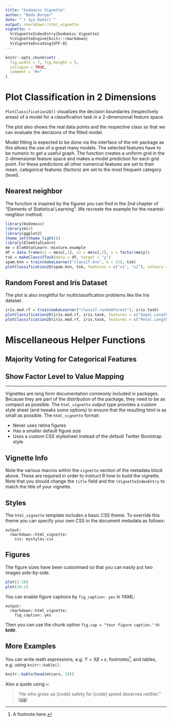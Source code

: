 ```yaml
---
title: "bodomisc Vignette"
author: "Bodo Burger"
date: "`r Sys.Date()`"
output: rmarkdown::html_vignette
vignette: >
  %\VignetteIndexEntry{bodomisc Vignette}
  %\VignetteEngine{knitr::rmarkdown}
  %\VignetteEncoding{UTF-8}
---
```


```r
knitr::opts_chunk$set(
  fig.width = 7, fig.height = 5,
  collapse = TRUE,
  comment = "#>"
)
```

# Plot Classification in 2 Dimensions

`PlotClassification2D()` visualizes the decision boundaries (respectively areas) of a model for a classification task in a 2-dimensional feature space.

The plot also shows the real data points and the respective class so that we can evaluate the decisions of the fitted model.

Model fitting is expected to be done via the interface of the mlr package as this allows the use of a great many models. The selected features have to be numeric to get a useful graph. The function creates a uniform grid in the 2-dimensional feature space and makes a model prediction for each grid point. For these predicitons all other numerical features are set to their mean, categorical features (factors) are set to the most frequent category (level).

## Nearest neighbor
The function is inspired by the figures you can find in the 2nd chapter of "Elements of Statistical Learning". We recreate the example for the nearest-neighbor method.

```r
library(bodomisc)
library(mlr)
library(ggplot2)
theme_set(theme_light())
library(ElemStatLearn)
me = ElemStatLearn::mixture.example
df = data.frame(x1 = me$x[,1], x2 = me$x[,2], y = factor(me$y))
tsk = makeClassifTask(data = df, target = "y")
spam.knn = train(makeLearner("classif.knn", k = 15), tsk)
plotClassification2D(spam.knn, tsk, features = c("x1", "x2"), colours = "ESL")
```

## Random Forest and Iris Dataset

The plot is also insightful for multiclassification problems like the Iris dataset.

```r
iris.mod.rf = train(makeLearner("classif.randomForest"), iris.task)
plotClassification2D(iris.mod.rf, iris.task, features = c("Sepal.Length", "Sepal.Width"))
plotClassification2D(iris.mod.rf, iris.task, features = c("Petal.Length", "Petal.Width"))
```

# Miscellaneous Helper Functions

## Majority Voting for Categorical Features

## Show Factor Level to Value Mapping


-----------------

Vignettes are long form documentation commonly included in packages. Because they are part of the distribution of the package, they need to be as compact as possible. The `html_vignette` output type provides a custom style sheet (and tweaks some options) to ensure that the resulting html is as small as possible. The `html_vignette` format:

- Never uses retina figures
- Has a smaller default figure size
- Uses a custom CSS stylesheet instead of the default Twitter Bootstrap style

## Vignette Info

Note the various macros within the `vignette` section of the metadata block above. These are required in order to instruct R how to build the vignette. Note that you should change the `title` field and the `\VignetteIndexEntry` to match the title of your vignette.

## Styles

The `html_vignette` template includes a basic CSS theme. To override this theme you can specify your own CSS in the document metadata as follows:

    output: 
      rmarkdown::html_vignette:
        css: mystyles.css

## Figures

The figure sizes have been customised so that you can easily put two images side-by-side. 

```r
plot(1:10)
plot(10:1)
```

You can enable figure captions by `fig_caption: yes` in YAML:

    output:
      rmarkdown::html_vignette:
        fig_caption: yes

Then you can use the chunk option `fig.cap = "Your figure caption."` in **knitr**.

## More Examples

You can write math expressions, e.g. $Y = X\beta + \epsilon$, footnotes^[A footnote here.], and tables, e.g. using `knitr::kable()`.

```r
knitr::kable(head(mtcars, 10))
```

Also a quote using `>`:

> "He who gives up [code] safety for [code] speed deserves neither."
([via](https://twitter.com/hadleywickham/status/504368538874703872))
